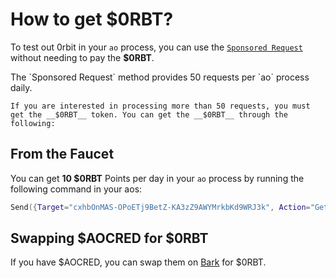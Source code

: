 
# How to get $0RBT?

To test out 0rbit in your `ao` process, you can use the [`Sponsored Request`](/developer/get-request#sponsored-request) without needing to pay the __$0RBT__.

<Callout type="info" emoji="ℹ️">
    The `Sponsored Request` method provides 50 requests per `ao` process daily.

    If you are interested in processing more than 50 requests, you must get the __$0RBT__ token. You can get the __$0RBT__ through the following:
</Callout>

## From the Faucet 

You can get __10 $0RBT__ Points per day in your `ao` process by running the following command in your aos:
```lua
Send({Target="cxhbOnMAS-OPoETj9BetZ-KA3zZ9AWYMrkbKd9WRJ3k", Action="Get-Drop"})
```

## Swapping $AOCRED for $0RBT

If you have $AOCRED, you can swap them on [Bark](https://bark.arweave.dev) for $0RBT.